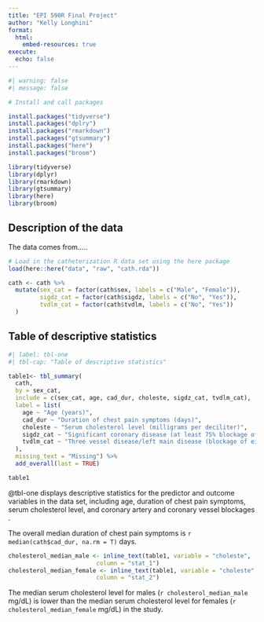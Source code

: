 ```yaml
---
title: "EPI 590R Final Project"
author: "Kelly Longhini"
format:
  html:
    embed-resources: true
execute: 
  echo: false
---
```


```r
#| warning: false
#| message: false

# Install and call packages

install.packages("tidyverse")
install.packages("dplry")
install.packages("rmarkdown")
install.packages("gtsummary")
install.packages("here")
install.packages("broom")

library(tidyverse)
library(dplyr)
library(rmarkdown)
library(gtsummary)
library(here)
library(broom)
```

## Description of the data

The data comes from.....

```r
# Load in the catheterization R data set using the here package
load(here::here("data", "raw", "cath.rda")) 

cath <- cath %>%
  mutate(sex_cat = factor(cath$sex, labels = c("Male", "Female")),
         sigdz_cat = factor(cath$sigdz, labels = c("No", "Yes")),
         tvdlm_cat = factor(cath$tvdlm, labels = c("No", "Yes"))
  )

```

## Table of descriptive statistics

```r
#| label: tbl-one
#| tbl-cap: "Table of descriptive statistics"

table1<- tbl_summary(
  cath,
  by = sex_cat,
  include = c(sex_cat, age, cad_dur, choleste, sigdz_cat, tvdlm_cat),
  label = list(
    age ~ "Age (years)",
    cad_dur ~ "Duration of chest pain symptoms (days)",
    choleste ~ "Serum cholesterol level (milligrams per deciliter)",
    sigdz_cat ~ "Significant coronary disease (at least 75% blockage of at least one of the major coronary arteries)",
    tvdlm_cat ~ "Three vessel disease/left main disease (blockage of either all three of the coronary vessels, or blockage of the left main coronary artery)"
  ),
  missing_text = "Missing") %>%
  add_overall(last = TRUE)

table1
```

@tbl-one displays descriptive statistics for the predictor and outcome variables in the data set, including age, duration of chest pain symptoms, serum cholesterol level, and coronary artery and coronary vessel blockages .

The overall median duration of chest pain symptoms is `r median(cath$cad_dur, na.rm = T)` days.

```r
cholesterol_median_male <- inline_text(table1, variable = "choleste", 
                         column = "stat_1")
cholesterol_median_female <- inline_text(table1, variable = "choleste", 
                         column = "stat_2")
```

The median serum cholesterol level for males (`r cholesterol_median_male` mg/dL) is lower than the median serum cholesterol level for females (`r cholesterol_median_female` mg/dL) in the study.
